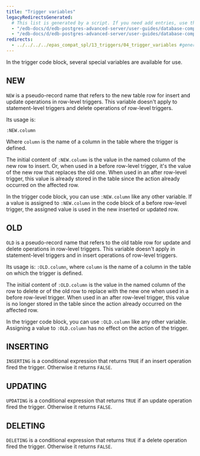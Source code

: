```yaml
---
title: "Trigger variables"
legacyRedirectsGenerated:
  # This list is generated by a script. If you need add entries, use the `legacyRedirects` key.
  - "/edb-docs/d/edb-postgres-advanced-server/user-guides/database-compatibility-for-oracle-developers-guide/9.6/Database_Compatibility_for_Oracle_Developers_Guide_v9.6.1.086.html"
  - "/edb-docs/d/edb-postgres-advanced-server/user-guides/database-compatibility-for-oracle-developers-guide/9.5/Database_Compatibility_for_Oracle_Developers_Guide.1.180.html"
redirects:
  - ../../../../epas_compat_spl/13_triggers/04_trigger_variables #generated for docs/epas/reorg-role-use-case-mode
---
```


<div id="trigger_variables" class="registered_link"></div>

In the trigger code block, several special variables are available for use.

## NEW

 `NEW` is a pseudo-record name that refers to the new table row for insert and update operations in row-level triggers. This variable doesn't apply to statement-level triggers and delete operations of row-level triggers.

 Its usage is: 
 
 ```text
 :NEW.column 
 ```

 Where `column` is the name of a column in the table where the trigger is defined.

 The initial content of `:NEW.column` is the value in the named column of the new row to insert. Or, when used in a before row-level trigger, it's the value of the new row that replaces the old one. When used in an after row-level trigger, this value is already stored in the table since the action already occurred on the affected row.

 In the trigger code block, you can use `:NEW.column` like any other variable. If a value is assigned to `:NEW.column` in the code block of a before row-level trigger, the assigned value is used in the new inserted or updated row.

## OLD

 `OLD` is a pseudo-record name that refers to the old table row for update and delete operations in row-level triggers. This variable doesn't apply in statement-level triggers and in insert operations of row-level triggers.

 Its usage is: `:OLD.column`, where `column` is the name of a column in the table on which the trigger is defined.

 The initial content of `:OLD.column` is the value in the named column of the row to delete or of the old row to replace with the new one when used in a before row-level trigger. When used in an after row-level trigger, this value is no longer stored in the table since the action already occurred on the affected row.

 In the trigger code block, you can use `:OLD.column` like any other variable. Assigning a value to `:OLD.column` has no effect on the action of the trigger.

## INSERTING

 `INSERTING` is a conditional expression that returns `TRUE` if an insert operation fired the trigger. Otherwise it returns `FALSE`.

## UPDATING

 `UPDATING` is a conditional expression that returns `TRUE` if an update operation fired the trigger. Otherwise it returns `FALSE`.

## DELETING

 `DELETING` is a conditional expression that returns `TRUE` if a delete operation fired the trigger. Otherwise it returns `FALSE`.
